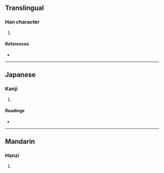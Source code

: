 {{also|嘓}}
{{character info/new}}
==Translingual==

===Han character===
{{Han char|rn=30|rad=口|as=08|sn=11|four=|canj=RWMI|ids=⿰口国}}

# {{defn|Han|sort=口08}}

====References====
* {{Han ref|kx=0196.261|hdz=10640.061|uh=556F|ud=21871}}

----

==Japanese==

===Kanji===
{{ja-kanji|grade=|rs=口08|kyu=嘓}}

# {{defn|lang=ja|sort=口08}}

====Readings====
* {{ja-readings|on=[[かく]] (kaku), [[きょく]] (kyoku)|kun=}}

----

==Mandarin==

===Hanzi===
{{cmn-hanzi|pin=[[guō]] ([[guo1]])|wg=kuo<sup>5</sup>}}

# {{defn|lang=cmn|sort=口08}}
